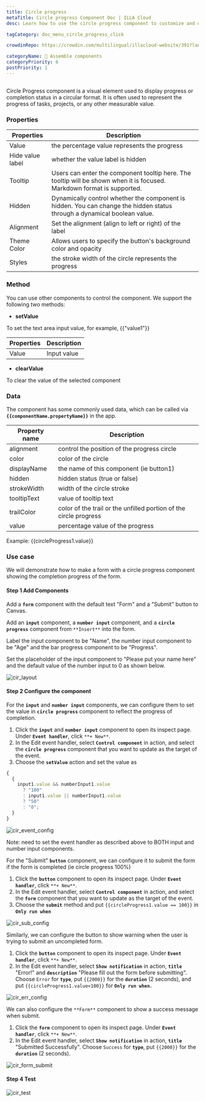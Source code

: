 ```yaml
---
title: Circle progress
metaTitle: Circle progress Component Doc | ILLA Cloud
desc: Learn how to use the circle progress component to customize and decorate your app in ILLA Cloud.

tagCategory: doc_menu_circle_progress_click

crowdinRepo: https://crowdin.com/multilingual/illacloud-website/391?languages=en&filter=basic&value=0

categoryName: 🧬 Assemble components
categoryPriority: 6
postPriority: 1
---
```


## <h2 hidden>What is Circle progress?</h2>

Circle Progress component is a visual element used to display progress or completion status in a circular format. It is often used to represent the progress of tasks, projects, or any other measurable value.

### Properties

| Properties       | Description                                                                                                              |
| ---------------- | ------------------------------------------------------------------------------------------------------------------------ |
| Value            | the percentage value represents the progress                                                                             |
| Hide value label | whether the value label is hidden                                                                                        |
| Tooltip          | Users can enter the component tooltip here. The tooltip will be shown when it is focused. Markdown format is supported.  |
| Hidden           | Dynamically control whether the component is hidden. You can change the hidden status through a dynamical boolean value. |
| Alignment        | Set the alignment (align to left or right) of the label                                                                  |
| Theme Color      | Allows users to specify the button's background color and opacity                                                        |
| Styles           | the stroke width of the circle represents the progress                                                                   |

### Method

You can use other components to control the component. We support the following two methods:

- **setValue**

To set the text area input value, for example, {{"value1"}}

| Properties | Description |
| ---------- | ----------- |
| Value      | Input value |

- **clearValue**

To clear the value of the selected component

### Data

The component has some commonly used data, which can be called via **`{{componentName.propertyName}}`** in the app.

| Property name | Description                                                       |
| ------------- | ----------------------------------------------------------------- |
| alignment     | control the position of the progress circle                       |
| color         | color of the circle                                               |
| displayName   | the name of this component (ie button1)                           |
| hidden        | hidden status (true or false)                                     |
| strokeWidth   | width of the circle stroke                                        |
| tooltipText   | value of tooltip text                                             |
| trailColor    | color of the trail or the unfilled portion of the circle progress |
| value         | percentage value of the progress                                  |

Example: {{circleProgress1.value}}

### Use case

We will demonstrate how to make a form with a circle progress component showing the completion progress of the form.

#### Step 1 Add Components

Add a **`form`** component with the default text "Form" and a "Submit" button to Canvas.

Add an **`input`** component, a **`number input`** component, and a **`circle progress`** component from `**Insert**` into the form.

Label the input component to be "Name", the number input component to be "Age" and the bar progress component to be "Progress".

Set the placeholder of the input component to "Please put your name here" and the default value of the number input to 0 as shown below.

![cir_layout](https://cdn.illacloud.com/official-website/img/official-site/components/cir_layout.jpg)

#### Step 2 Configure the component

For the **`input`** and **`number input`** components, we can configure them to set the value in **`circle progress`** component to reflect the progress of completion.

1. Click the **`input`** and **`number input`** component to open its inspect page. Under **`Event handler`**, click `**+ New**`.
2. In the Edit event handler, select **`Control component`** in action, and select the **`circle progress`** component that you want to update as the target of the event.
3. Choose the **`setValue`** action and set the value as

```jsx
{
  {
    input1.value && numberInput1.value
      ? "100"
      : input1.value || numberInput1.value
      ? "50"
      : "0";
  }
}
```

![cir_event_config](https://cdn.illacloud.com/official-website/img/official-site/components/cir_event_config.jpg)

Note: need to set the event handler as described above to BOTH input and number input components.

For the "Submit" **`button`** component, we can configure it to submit the form if the form is completed (ie circle progress 100%)

1. Click the **`button`** component to open its inspect page. Under **`Event handler`**, click `**+ New**`.
2. In the Edit event handler, select **`Control component`** in action, and select the **`form`** component that you want to update as the target of the event.
3. Choose the **`submit`** method and put `{{circleProgress1.value == 100}}` in **`Only run when`**

![cir_sub_config](https://cdn.illacloud.com/official-website/img/official-site/components/cir_sub_config.jpg)

Similarly, we can configure the button to show warning when the user is trying to submit an uncompleted form.

1. Click the **`button`** component to open its inspect page. Under **`Event handler`**, click `**+ New**`.
2. In the Edit event handler, select **`Show notification`** in action, **`title`** "Error!" and **`description`** "Please fill out the form before submitting". Choose `Error` for **`type`**, put `{{2000}}` for the **`duration`** (2 seconds), and put `{{circleProgress1.value<100}}` for **`Only run when`.**

![cir_err_config](https://cdn.illacloud.com/official-website/img/official-site/components/cir_err_config.jpg)

We can also configure the `**Form**` component to show a success message when submit.

1. Click the **`form`** component to open its inspect page. Under **`Event handler`**, click `**+ New**`.
2. In the Edit event handler, select **`Show notification`** in action, **`title`** "Submitted Successfully". Choose `Success` for **`type`**, put `{{2000}}` for the **`duration`** (2 seconds).

![cir_form_submit](https://cdn.illacloud.com/official-website/img/official-site/components/cir_form_submiy.jpg)

#### Step 4 Test

![cir_test](https://cdn.illacloud.com/official-website/img/official-site/components/cir_test.gif)
